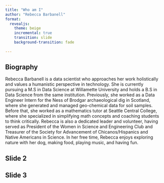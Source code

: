 ---
title: "Who am I"
author: "Rebecca Barbanell"
format:
  revealjs: 
    theme: beige
    incremental: true 
    transition: slide
    background-transition: fade
    
---
## Biography {.smaller}

Rebecca Barbanell is a data scientist who approaches her work holistically and values a humanistic perspective in technology. She is currently pursuing a M.S in Data Science at Willamette University and holds a B.S in Data Science from the same institution. Previously, she worked as a Data Engineer Intern for the Ness of Brodgar archaeological dig in Scotland, where she generated and managed geo-chemical data for soil samples. Before that, she worked as a mathematics tutor at Seattle Central College, where she specialized in simplifying math concepts and coaching students to think critically. Rebecca is also a dedicated leader and volunteer, having served as President of the Women in Science and Engineering Club and Treasurer of the Society for Advancement of Chicanos/Hispanics and Native Americans in Science. In her free time, Rebecca enjoys exploring nature with her dog, making food, playing music, and having fun.


## Slide 2

## Slide 3 {visibility="uncounted"}